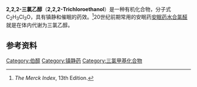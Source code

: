 {{chembox
| verifiedrevid = 477209540
|   ImageFileL1 = 2,2,2-trichloroethanol.svg
|   ImageSizeL1 = 120px
|   ImageNameL1 = 2,2,2-Trichloroethanol
|   ImageFileR1 = 2,2,2-trichloroethanol-3D-vdW.png
|   ImageSizeR1 = 120px
|   ImageNameR1 = 2,2,2-Trichloroethanol
|   IUPACName = 2,2,2-Trichloroethanol
| Section1 = {{Chembox Identifiers
|   ChemSpiderID_Ref = {{chemspidercite|correct|chemspider}}
| ChEBI_Ref = {{ebicite|correct|EBI}}
| ChEBI = 28094
| ChemSpiderID = 7961
| UNII_Ref = {{fdacite|correct|FDA}}
| UNII = AW835AJ62N
| KEGG_Ref = {{keggcite|correct|kegg}}
| KEGG = C07490
| InChI = 1/C2H3Cl3O/c3-2(4,5)1-6/h6H,1H2
| InChIKey = KPWDGTGXUYRARH-UHFFFAOYAW
| ChEMBL_Ref = {{ebicite|correct|EBI}}
| ChEMBL = 1171
| StdInChI_Ref = {{stdinchicite|correct|chemspider}}
| StdInChI = 1S/C2H3Cl3O/c3-2(4,5)1-6/h6H,1H2
| StdInChIKey_Ref = {{stdinchicite|correct|chemspider}}
| StdInChIKey = KPWDGTGXUYRARH-UHFFFAOYSA-N
| CASNo_Ref = {{cascite|correct|CAS}}
| CASNo = 115-20-8
|   SMILES = ClC(Cl)(Cl)CO
  }}
| Section2 = {{Chembox Properties
|   Formula = C<sub>2</sub>H<sub>3</sub>Cl<sub>3</sub>O
|   MolarMass = 149.40
|   Density = 1.55 g/cm<sup>3</sup>
|   MeltingPtC = 17.8
|   BoilingPtC = 151
  }}
| Section3 = {{Chembox Hazards
|  EUClass = 
|  EUIndex = 
|  MainHazards = 
|  NFPA-H = 
|  NFPA-F = 
|  NFPA-R = 
|  NFPA-O =
|  RPhrases = 
|  SPhrases = 
|  RSPhrases =
|  FlashPt = 110 °C
|  Autoignition = 
|  ExploLimits = 
|  PEL = }}
| Section4 = {{Chembox Related
|  Function = 
|  OtherAnions = 
|  OtherCations = 
|  OtherCpds =
|  OtherFunctn =  }}
}}
'''2,2,2-三氯乙醇'''（'''2,2,2-Trichloroethanol'''）是一种有机化合物，分子式C<sub>2</sub>H<sub>3</sub>Cl<sub>3</sub>O，具有镇静和催眠的药效。<ref name=Merck>''The Merck Index'', 13th Edition.</ref>20世纪前期常用的安眠药[[安眠药|安眠药]][[水合氯醛|水合氯醛]]就是在体内代谢为三氯乙醇。
==参考资料==
{{Reflist}}

{{Hypnotics and sedatives}}
{{Organic-compound-stub}}
{{DEFAULTSORT:三氯乙醇, 2,2,2-}}
[[Category:伯醇|Category:伯醇]]
[[Category:镇静药|Category:镇静药]]
[[Category:三氯甲基化合物|Category:三氯甲基化合物]]